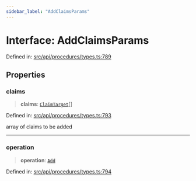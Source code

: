```yaml
---
sidebar_label: "AddClaimsParams"
---
```


# Interface: AddClaimsParams

Defined in: [src/api/procedures/types.ts:789](https://github.com/PolymeshAssociation/polymesh-sdk/blob/bee6a2fe7a8ce5db42a6982e793782182cde2153/src/api/procedures/types.ts#L789)

## Properties

### claims

> **claims**: [`ClaimTarget`](../../../entities/types/interfaces/ClaimTarget.mdx)[]

Defined in: [src/api/procedures/types.ts:793](https://github.com/PolymeshAssociation/polymesh-sdk/blob/bee6a2fe7a8ce5db42a6982e793782182cde2153/src/api/procedures/types.ts#L793)

array of claims to be added

***

### operation

> **operation**: [`Add`](../enumerations/ClaimOperation.mdx#add)

Defined in: [src/api/procedures/types.ts:794](https://github.com/PolymeshAssociation/polymesh-sdk/blob/bee6a2fe7a8ce5db42a6982e793782182cde2153/src/api/procedures/types.ts#L794)
